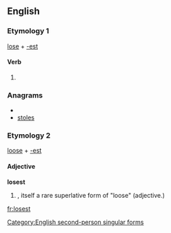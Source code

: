 ==English==

===Etymology 1===
[[lose]] + [[-est]]

====Verb====
{{infl|en|verb form}}

# {{archaic}} {{form of|Second-person singular simple present form|lose}}

===Anagrams===
* {{alphagram|elosst}}
* [[stoles#English|stoles]]

[[Category:English second-person singular forms]]

===Etymology 2===
[[loose]] + [[-est]]

====Adjective====
'''losest'''

# {{misspelling of|loosest|nodot=true}}, itself a rare superlative form of "loose" (adjective.)

[[fr:losest]]